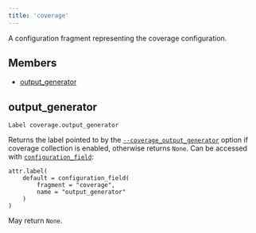 ```yaml
---
title: 'coverage'
---
```



A configuration fragment representing the coverage configuration.

## Members

* [output\_generator](#output_generator)

## output\_generator

```
Label coverage.output_generator
```

Returns the label pointed to by the [`--coverage_output_generator`](https://bazel.build/reference/command-line-reference#flag--coverage_output_generator) option if coverage collection is enabled, otherwise returns `None`. Can be accessed with [`configuration_field`](../globals/bzl.html#configuration_field):  

```
attr.label(  
    default = configuration_field(  
        fragment = "coverage",  
        name = "output_generator"  
    )  
)
```

May return `None`.